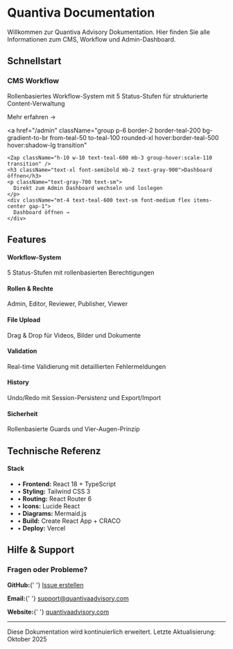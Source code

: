 
# Quantiva Documentation

Willkommen zur Quantiva Advisory Dokumentation. Hier finden Sie alle Informationen zum CMS, Workflow und Admin-Dashboard.

## Schnellstart

<div className="not-prose grid grid-cols-1 md:grid-cols-2 gap-4 my-6">
  <Link 
    to="/docs/cms-workflow" 
    className="group p-6 border-2 border-gray-200 rounded-xl hover:border-teal-500 hover:shadow-lg transition bg-white"
  >
    <Workflow className="h-10 w-10 text-teal-600 mb-3 group-hover:scale-110 transition" />
    <h3 className="text-xl font-semibold mb-2 text-gray-900">CMS Workflow</h3>
    <p className="text-gray-600 text-sm">
      Rollenbasiertes Workflow-System mit 5 Status-Stufen für strukturierte Content-Verwaltung
    </p>
    <div className="mt-4 text-teal-600 text-sm font-medium flex items-center gap-1">
      Mehr erfahren →
    </div>
  </Link>
  
  <a 
    href="/admin" 
    className="group p-6 border-2 border-teal-200 bg-gradient-to-br from-teal-50 to-teal-100 rounded-xl hover:border-teal-500 hover:shadow-lg transition"
  >
    <Zap className="h-10 w-10 text-teal-600 mb-3 group-hover:scale-110 transition" />
    <h3 className="text-xl font-semibold mb-2 text-gray-900">Dashboard öffnen</h3>
    <p className="text-gray-700 text-sm">
      Direkt zum Admin Dashboard wechseln und loslegen
    </p>
    <div className="mt-4 text-teal-600 text-sm font-medium flex items-center gap-1">
      Dashboard öffnen →
    </div>
  </a>
</div>

## Features

<div className="not-prose grid grid-cols-1 md:grid-cols-2 lg:grid-cols-3 gap-4 my-6">
  <div className="p-4 bg-white border border-gray-200 rounded-lg">
    <GitBranch className="h-6 w-6 text-teal-600 mb-2" />
    <h4 className="font-semibold text-gray-900 mb-1">Workflow-System</h4>
    <p className="text-sm text-gray-600">
      5 Status-Stufen mit rollenbasierten Berechtigungen
    </p>
  </div>

  <div className="p-4 bg-white border border-gray-200 rounded-lg">
    <Users className="h-6 w-6 text-teal-600 mb-2" />
    <h4 className="font-semibold text-gray-900 mb-1">Rollen & Rechte</h4>
    <p className="text-sm text-gray-600">
      Admin, Editor, Reviewer, Publisher, Viewer
    </p>
  </div>

  <div className="p-4 bg-white border border-gray-200 rounded-lg">
    <Upload className="h-6 w-6 text-teal-600 mb-2" />
    <h4 className="font-semibold text-gray-900 mb-1">File Upload</h4>
    <p className="text-sm text-gray-600">
      Drag & Drop für Videos, Bilder und Dokumente
    </p>
  </div>

  <div className="p-4 bg-white border border-gray-200 rounded-lg">
    <CheckCircle2 className="h-6 w-6 text-teal-600 mb-2" />
    <h4 className="font-semibold text-gray-900 mb-1">Validation</h4>
    <p className="text-sm text-gray-600">
      Real-time Validierung mit detaillierten Fehlermeldungen
    </p>
  </div>

  <div className="p-4 bg-white border border-gray-200 rounded-lg">
    <BookOpen className="h-6 w-6 text-teal-600 mb-2" />
    <h4 className="font-semibold text-gray-900 mb-1">History</h4>
    <p className="text-sm text-gray-600">
      Undo/Redo mit Session-Persistenz und Export/Import
    </p>
  </div>

  <div className="p-4 bg-white border border-gray-200 rounded-lg">
    <Shield className="h-6 w-6 text-teal-600 mb-2" />
    <h4 className="font-semibold text-gray-900 mb-1">Sicherheit</h4>
    <p className="text-sm text-gray-600">
      Rollenbasierte Guards und Vier-Augen-Prinzip
    </p>
  </div>
</div>

## Technische Referenz

<div className="not-prose my-6">
  <div className="bg-gray-50 border border-gray-200 rounded-lg p-4">
    <h4 className="font-semibold text-gray-900 mb-2">Stack</h4>
    <ul className="text-sm text-gray-700 space-y-1">
      <li>• <strong>Frontend:</strong> React 18 + TypeScript</li>
      <li>• <strong>Styling:</strong> Tailwind CSS 3</li>
      <li>• <strong>Routing:</strong> React Router 6</li>
      <li>• <strong>Icons:</strong> Lucide React</li>
      <li>• <strong>Diagrams:</strong> Mermaid.js</li>
      <li>• <strong>Build:</strong> Create React App + CRACO</li>
      <li>• <strong>Deploy:</strong> Vercel</li>
    </ul>
  </div>
</div>

## Hilfe & Support

<div className="not-prose bg-blue-50 border-2 border-blue-200 rounded-lg p-6 my-6">
  <h3 className="text-lg font-semibold text-blue-900 mb-3">Fragen oder Probleme?</h3>
  <div className="space-y-2 text-sm text-blue-900">
    <p>
      <strong>GitHub:</strong>{' '}
      <a 
        href="https://github.com/Masum187/Quantiva-Advisory/issues" 
        target="_blank" 
        rel="noopener noreferrer"
        className="underline hover:text-blue-700"
      >
        Issue erstellen
      </a>
    </p>
    <p>
      <strong>Email:</strong>{' '}
      <a href="mailto:support@quantivaadvisory.com" className="underline hover:text-blue-700">
        support@quantivaadvisory.com
      </a>
    </p>
    <p>
      <strong>Website:</strong>{' '}
      <a 
        href="https://quantivaadvisory.com" 
        target="_blank" 
        rel="noopener noreferrer"
        className="underline hover:text-blue-700"
      >
        quantivaadvisory.com
      </a>
    </p>
  </div>
</div>

---

<p className="text-sm text-gray-500">
  Diese Dokumentation wird kontinuierlich erweitert. Letzte Aktualisierung: Oktober 2025
</p>




